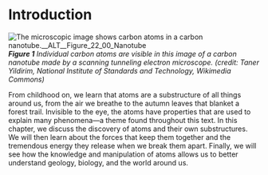 # Introduction
![The microscopic image shows carbon atoms in a carbon nanotube.__ALT__Figure_22_00_Nanotube](__MEDIA_URL__CNX_HSPhysics_22_00_Nanotube.jpg)
***Figure 1** Individual carbon atoms are visible in this image of a carbon nanotube made by a scanning tunneling electron microscope. (credit: Taner Yildirim, National Institute of Standards and Technology, Wikimedia Commons)*

From childhood on, we learn that atoms are a substructure of all things around us, from the air we breathe to the autumn leaves that blanket a forest trail. Invisible to the eye, the atoms have properties that are used to explain many phenomena—a theme found throughout this text. In this chapter, we discuss the discovery of atoms and their own substructures. We will then learn about the forces that keep them together and the tremendous energy they release when we break them apart. Finally, we will see how the knowledge and manipulation of atoms allows us to better understand geology, biology, and the world around us.

